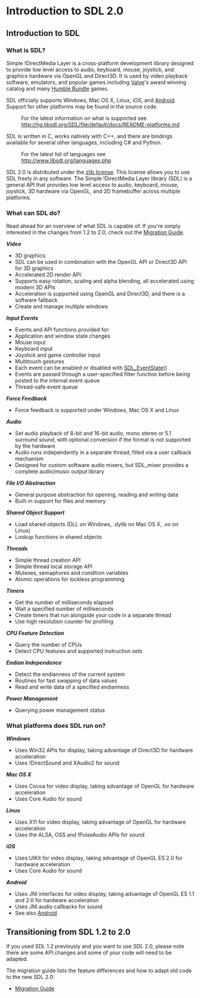 <!-- pragma section-numbers 2 -->
<!-- pragma camelcase off -->

= Introduction to SDL 2.0 =


== Introduction to SDL ==

=== What is SDL? ===
Simple !DirectMedia Layer is a cross-platform development library designed to provide low level access to audio, keyboard, mouse, joystick, and graphics hardware via OpenGL and Direct3D. It is used by video playback software, emulators, and popular games including [http://valvesoftware.com Valve]'s award winning catalog and many [https://www.humblebundle.com Humble Bundle] games.

SDL officially supports Windows, Mac OS X, Linux, iOS, and [[Android]]. Support for other platforms may be found in the source code.
: For the latest information on what is supported see http://hg.libsdl.org/SDL/file/default/docs/README-platforms.md

SDL is written in C, works natively with C++, and there are bindings available for several other languages, including C# and Python.
: For the latest list of languages see http://www.libsdl.org/languages.php

SDL 2.0 is distributed under the [http://www.gzip.org/zlib/zlib_license.html zlib license]. This license allows you to use SDL freely in any software.
The Simple !DirectMedia Layer library (SDL) is a general API that provides low level access to audio, keyboard, mouse, joystick, 3D hardware via OpenGL, and 2D framebuffer across multiple platforms.

=== What can SDL do? ===
Read ahead for an overview of what SDL is capable of. If you're simply interested in the changes from 1.2 to 2.0, check out the [[MigrationGuide|Migration Guide]].

''''' Video'''''

* 3D graphics:
* SDL can be used in combination with the OpenGL API or Direct3D API for 3D graphics
* Accelerated 2D render API:
* Supports easy rotation, scaling and alpha blending, all accelerated using modern 3D APIs
* Acceleration is supported using OpenGL and Direct3D, and there is a software fallback
* Create and manage multiple windows

'''''Input Events'''''

* Events and API functions provided for:
* Application and window state changes
* Mouse input
* Keyboard input
* Joystick and game controller input
* Multitouch gestures
* Each event can be enabled or disabled with [[SDL_EventState]]()
* Events are passed through a user-specified filter function before being posted to the internal event queue
* Thread-safe event queue

''''' Force Feedback'''''

* Force feedback is supported under Windows, Mac OS X and Linux

'''''Audio'''''

* Set audio playback of 8-bit and 16-bit audio, mono stereo or 5.1 surround sound, with optional conversion if the format is not supported by the hardware
* Audio runs independently in a separate thread, filled via a user callback mechanism
* Designed for custom software audio mixers, but SDL_mixer provides a complete audio/music output library

'''''File I/O Abstraction'''''

* General purpose abstraction for opening, reading and writing data
* Built-in support for files and memory

'''''Shared Object Support'''''

* Load shared objects (DLL on Windows, .dylib on Mac OS X, .so on Linux)
* Lookup functions in shared objects

'''''Threads'''''

* Simple thread creation API
* Simple thread local storage API
* Mutexes, semaphores and condition variables
* Atomic operations for lockless programming

'''''Timers'''''

* Get the number of milliseconds elapsed
* Wait a specified number of milliseconds
* Create timers that run alongside your code in a separate thread
* Use high resolution counter for profiling

'''''CPU Feature Detection'''''

* Query the number of CPUs
* Detect CPU features and supported instruction sets

'''''Endian Independence'''''

* Detect the endianness of the current system
* Routines for fast swapping of data values
* Read and write data of a specified endianness

'''''Power Management'''''

* Querying power management status

=== What platforms does SDL run on? ===

'''''Windows'''''

* Uses Win32 APIs for display, taking advantage of Direct3D for hardware acceleration
* Uses !DirectSound and XAudio2 for sound

'''''Mac OS X'''''

* Uses Cocoa for video display, taking advantage of OpenGL for hardware acceleration
* Uses Core Audio for sound

'''''Linux'''''

* Uses X11 for video display, taking advantage of OpenGL for hardware acceleration
* Uses the ALSA, OSS and !PulseAudio APIs for sound

'''''iOS'''''

* Uses UIKit for video display, taking advantage of OpenGL ES 2.0 for hardware acceleration
* Uses Core Audio for sound

'''''Android'''''

* Uses JNI interfaces for video display, taking advantage of OpenGL ES 1.1 and 2.0 for hardware acceleration
* Uses JNI audio callbacks for sound
* See also [[Android]]

== Transitioning from SDL 1.2 to 2.0 ==
If you used SDL 1.2 previously and you want to use SDL 2.0, please note there are some API changes and some of your code will need to be adapted.

The migration guide lists the feature differences and how to adapt old code to the new SDL 2.0:

* [[MigrationGuide|Migration Guide]]
